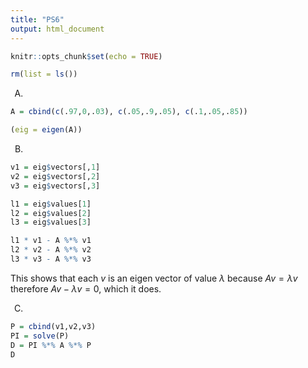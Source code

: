 ```yaml
---
title: "PS6"
output: html_document
---
```


```r
knitr::opts_chunk$set(echo = TRUE)

rm(list = ls())
```


A)
```r
A = cbind(c(.97,0,.03), c(.05,.9,.05), c(.1,.05,.85))

(eig = eigen(A))
```

B) 
```r
v1 = eig$vectors[,1]
v2 = eig$vectors[,2]
v3 = eig$vectors[,3]

l1 = eig$values[1]
l2 = eig$values[2]
l3 = eig$values[3]
```

```r
l1 * v1 - A %*% v1
l2 * v2 - A %*% v2
l3 * v3 - A %*% v3
```

This shows that each $v$ is an eigen vector of value $\lambda$ because $Av = \lambda v$ therefore $Av - \lambda v = 0$, which it does.

C)
```r
P = cbind(v1,v2,v3)
PI = solve(P)
D = PI %*% A %*% P
D
```









